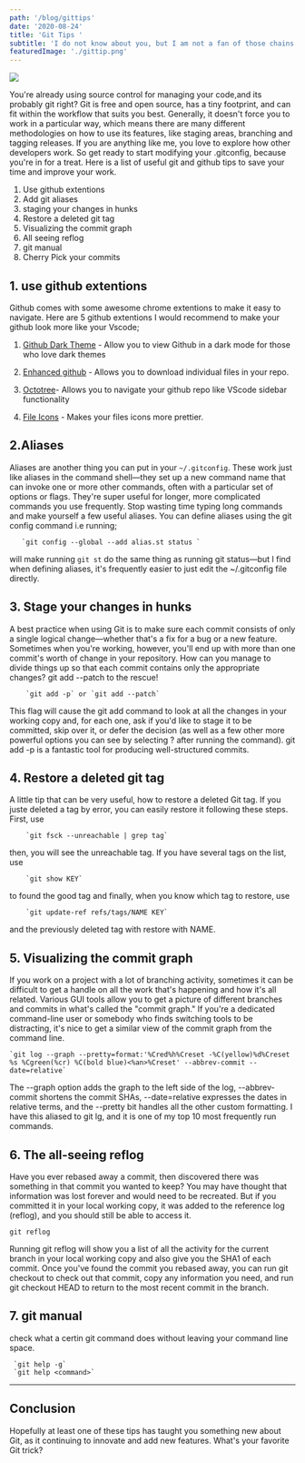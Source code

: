 ```yaml
---
path: '/blog/gittips'
date: '2020-08-24'
title: 'Git Tips '
subtitle: 'I do not know about you, but I am not a fan of those chains when working with promises.'
featuredImage: './gittip.png'
---
```


![](https://www.flaticon.com/free-icon/github_1051377?utm_source=designspiration.net&utm_medium=referral-content&utm_campaign=designspiration)

 You're already using source control for managing your code,and its probably git right? 
 Git is free and open source, has a tiny footprint, and can fit within the workflow that suits you best. 
 Generally, it doesn't force you to work in a particular way, which means there are many different methodologies 
 on how to use its features, like staging areas, branching and tagging releases. If you are anything like me, 
 you love to explore how other developers work. So get ready to start modifying your .gitconfig, because you're in for a treat. 
 Here is a list of useful git and github tips to save your time and improve your work.
 
 1. Use github extentions
 2. Add git aliases
 3. staging your changes in hunks
 4. Restore a deleted git tag
 5. Visualizing the commit graph
 6. All seeing reflog
 6. git manual
 7. Cherry Pick your commits
 
 ## 1. use github extentions

 Github comes with some awesome chrome extentions to make it easy to navigate. 
 Here are 5 github extentions I would recommend to make your github look more like your Vscode;
 
   1) [Github Dark Theme](https://chrome.google.com/webstore/detail/github-dark-theme/odkdlljoangmamjilkamahebpkgpeacp?hl=en) - Allow you to view Github in a dark mode for those who love dark themes
 
   2) [Enhanced github](https://chrome.google.com/webstore/detail/enhanced-github/anlikcnbgdeidpacdbdljnabclhahhmd?hl=en) - Allows you to download individual files in your repo.
   
   3) [Octotree](https://chrome.google.com/webstore/detail/octotree/bkhaagjahfmjljalopjnoealnfndnagc?hl=en)- Allows you to navigate your github repo like VScode sidebar functionality

   4) [File Icons](https://chrome.google.com/webstore/detail/file-icons-for-github-and/ficfmibkjjnpogdcfhfokmihanoldbfe?hl=en) - Makes your files icons more prettier.

 ## 2.Aliases

Aliases are another thing you can put in your `~/.gitconfig`. These work just like aliases in the command shell—they set up a new command name that can invoke one or more other commands, often with a particular set of options or flags. They're super useful for longer, more complicated commands you use frequently.
Stop wasting time typing long commands and make yourself a few useful aliases.
You can define aliases using the git config command i.e running;
 
       `git config --global --add alias.st status `

will make running `git st` do the same thing as running git status—but I find when defining aliases, it's frequently easier to just edit the ~/.gitconfig file directly.

## 3. Stage your changes in hunks   

A best practice when using Git is to make sure each commit consists of only a single logical change—whether that's a fix for a bug or a new feature. Sometimes when you're working, however, you'll end up with more than one commit's worth of change in your repository. How can you manage to divide things up so that each commit contains only the appropriate changes? git add --patch to the rescue!

        `git add -p` or `git add --patch`

This flag will cause the git add command to look at all the changes in your working copy and, for each one, ask if you'd like to stage it to be committed, skip over it, or defer the decision (as well as a few other more powerful options you can see by selecting ? after running the command). git add -p is a fantastic tool for producing well-structured commits.

## 4. Restore a deleted git tag

A little tip that can be very useful, how to restore a deleted Git tag.
If you juste deleted a tag by error, you can easily restore it following these steps. First, use

        `git fsck --unreachable | grep tag`

then, you will see the unreachable tag. If you have several tags on the list, use

        `git show KEY`

to found the good tag and finally, when you know which tag to restore, use

        `git update-ref refs/tags/NAME KEY`

and the previously deleted tag with restore with NAME.

## 5. Visualizing the commit graph

If you work on a project with a lot of branching activity, sometimes it can be difficult to get a 
handle on all the work that's happening and how it's all related. Various GUI tools allow you to 
get a picture of different branches and commits in what's called the "commit graph."
If you're a dedicated command-line user or somebody who finds switching tools to be distracting,
it's nice to get a similar view of the commit graph from the command line.
 
    `git log --graph --pretty=format:'%Cred%h%Creset -%C(yellow)%d%Creset %s %Cgreen(%cr) %C(bold blue)<%an>%Creset' --abbrev-commit --date=relative`
 
The --graph option adds the graph to the left side of the log, --abbrev-commit shortens the commit SHAs, --date=relative expresses the dates in relative terms, and the --pretty bit handles all the other custom formatting. I have this aliased to git lg, and it is one of my top 10 most frequently run commands.

## 6. The all-seeing reflog

Have you ever rebased away a commit, then discovered there was something in that commit you wanted to keep? You may have thought that information was lost forever and would need to be recreated. But if you committed it in your local working copy, it was added to the reference log (reflog), and you should still be able to access it.

    git reflog

Running git reflog will show you a list of all the activity for the current branch in your local working copy and also give you the SHA1 of each commit. Once you've found the commit you rebased away, you can run git checkout <SHA1> to check out that commit, copy any information you need, and run git checkout HEAD to return to the most recent commit in the branch.

## 7. git manual

check what a certin git command does without leaving your command line space.

     `git help -g` 
     `git help <command>`
---
## Conclusion
 
Hopefully at least one of these tips has taught you something new about Git, as it  continuing to innovate and add new features. What's your favorite Git trick?

